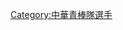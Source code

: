 {{Catnav|頁面分類|...|棒球隊|國家棒球代表隊|中華青棒隊球員}}
{{Catnav|頁面分類|...|棒球選手|台灣棒球選手|中華青棒隊球員}}
{{Catnav|頁面分類|...|台灣運動員|台灣棒球選手|中華青棒隊球員}}
{{Catnav|頁面分類|...|台灣棒球|台灣棒球選手|中華青棒隊球員}}

[[Category:中華青棒隊選手|Category:中華青棒隊選手]]